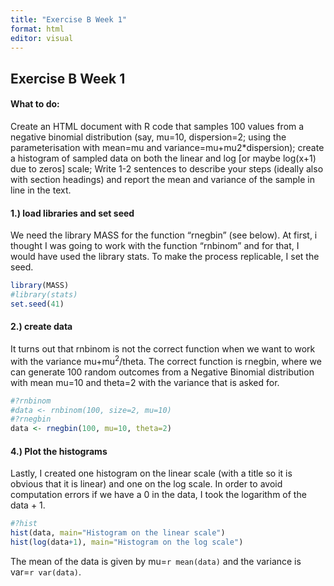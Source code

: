---
title: "Exercise B Week 1"
format: html
editor: visual
---

## Exercise B Week 1

#### What to do: 

Create an HTML document with R code that samples 100 values from a negative binomial distribution (say, mu=10, dispersion=2; using the parameterisation with mean=mu and variance=mu+mu2\*dispersion); create a histogram of sampled data on both the linear and log \[or maybe log(x+1) due to zeros\] scale; Write 1-2 sentences to describe your steps (ideally also with section headings) and report the mean and variance of the sample in line in the text.

#### 1.) load libraries and set seed

We need the library MASS for the function "rnegbin" (see below). At first, i thought I was going to work with the function "rnbinom" and for that, I would have used the library stats. To make the process replicable, I set the seed.

```{r}
library(MASS)
#library(stats)
set.seed(41)
```

#### 2.) create data

It turns out that rnbinom is not the correct function when we want to work with the variance mu+mu^2^/theta. The correct function is rnegbin, where we can generate 100 random outcomes from a Negative Binomial distribution with mean mu=10 and theta=2 with the variance that is asked for.

```{r}
#?rnbinom
#data <- rnbinom(100, size=2, mu=10)
#?rnegbin
data <- rnegbin(100, mu=10, theta=2)
```

#### 4.) Plot the histograms

Lastly, I created one histogram on the linear scale (with a title so it is obvious that it is linear) and one on the log scale. In order to avoid computation errors if we have a 0 in the data, I took the logarithm of the data + 1.

```{r}
#?hist
hist(data, main="Histogram on the linear scale")
hist(log(data+1), main="Histogram on the log scale")
```

The mean of the data is given by mu=`r mean(data)` and the variance is var=`r var(data)`.
